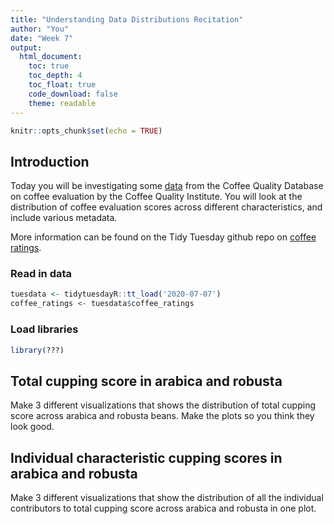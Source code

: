 ```yaml
---
title: "Understanding Data Distributions Recitation"
author: "You"
date: "Week 7"
output:
  html_document:
    toc: true
    toc_depth: 4
    toc_float: true
    code_download: false
    theme: readable
---
```


```r
knitr::opts_chunk$set(echo = TRUE)
```

## Introduction
Today you will be investigating some [data](https://github.com/rfordatascience/tidytuesday/blob/master/data/2020/2020-07-07/readme.md) from the Coffee Quality Database on coffee evaluation by the Coffee Quality Institute. You will look at the distribution of coffee evaluation scores across different characteristics, and include various metadata.

More information can be found on the Tidy Tuesday github repo on [coffee ratings](https://github.com/rfordatascience/tidytuesday/blob/master/data/2020/2020-07-07/readme.md).

### Read in data
```r
tuesdata <- tidytuesdayR::tt_load('2020-07-07')
coffee_ratings <- tuesdata$coffee_ratings
```

### Load libraries
```r
library(???)
```

## Total cupping score in arabica and robusta
Make 3 different visualizations that shows the distribution of total cupping score across arabica and robusta beans. Make the plots so you think they look good.


## Individual characteristic cupping scores in arabica and robusta
Make 3 different visualizations that show the distribution of all the individual contributors to total cupping score across arabica and robusta in one plot.
